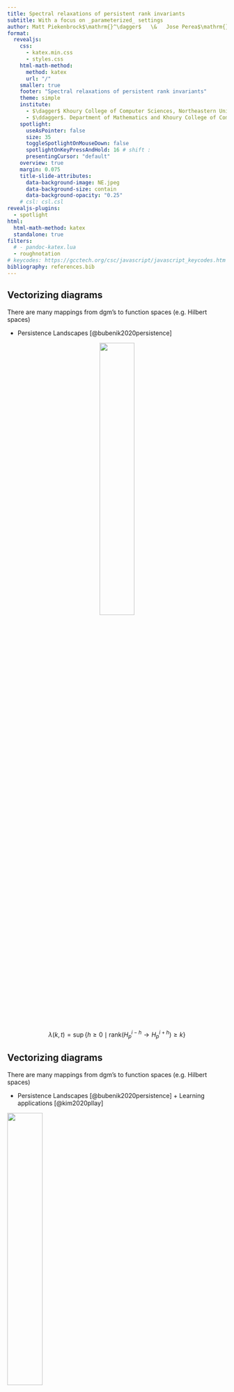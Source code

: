 ```yaml
---
title: Spectral relaxations of persistent rank invariants
subtitle: With a focus on _parameterized_ settings
author: Matt Piekenbrock$\mathrm{}^\dagger$   \&   Jose Perea$\mathrm{}^\ddagger$
format: 
  revealjs:
    css: 
      - katex.min.css
      - styles.css
    html-math-method: 
      method: katex 
      url: "/"
    smaller: true
    footer: "Spectral relaxations of persistent rank invariants"
    theme: simple 
    institute: 
      - $\dagger$ Khoury College of Computer Sciences, Northeastern University
      - $\ddagger$. Department of Mathematics and Khoury College of Computer Sciences, Northeastern University
    spotlight:
      useAsPointer: false
      size: 35
      toggleSpotlightOnMouseDown: false
      spotlightOnKeyPressAndHold: 16 # shift : 
      presentingCursor: "default"
    overview: true
    margin: 0.075
    title-slide-attributes:
      data-background-image: NE.jpeg
      data-background-size: contain
      data-background-opacity: "0.25"
    # csl: csl.csl
revealjs-plugins:
  - spotlight
html: 
  html-math-method: katex
  standalone: true
filters:
  # - pandoc-katex.lua
  - roughnotation
# keycodes: https://gcctech.org/csc/javascript/javascript_keycodes.htm
bibliography: references.bib
---
```



## Vectorizing diagrams

There are many mappings from $\mathrm{dgm}$'s to function spaces (e.g. Hilbert spaces) 

::: {.fragment .fade-in style="text-align: left"}

- Persistence Landscapes [@bubenik2020persistence]

:::


::: {.fragment .fade-in-then-out style="text-align: center"}

![](pers_landscape_def.png){width=40% fig-align="center"}

$$ \lambda(k, t) = \sup \{ h \geq 0 \mid \mathrm{rank}(H_p^{i-h} \to H_p^{i+h}) \geq k \} $$

:::


## Vectorizing diagrams

There are many mappings from $\mathrm{dgm}$'s to function spaces (e.g. Hilbert spaces) 

- Persistence Landscapes [@bubenik2020persistence] + Learning applications [@kim2020pllay]

![](pers_landscape_app.png){width=40% fig-align="center"}

$$ \lambda(k, t) = \sup \{ h \geq 0 \mid \mathrm{rank}(H_p^{i-h} \to H_p^{i+h}) \geq k \} $$


## Vectorizing diagrams

There are many mappings from $\mathrm{dgm}$'s to function spaces (e.g. Hilbert spaces) 

<ul> 

::: { style="color: rgb(127,127,127);"}

<li> Persistence Landscapes [@bubenik2020persistence] + Learning applications [@kim2020pllay] </li>

:::

::: {.fragment .fade-in style="text-align: left"}

<li> Persistence Images [@adams2017persistence] </li> 

:::

<ul> 


::: {.fragment .fade-in-then-out style="text-align: center"}

![](pers_image_def.png){height=50% fig-align="center"}

$$ \rho(f, \phi) = \sum\limits_{(i,j) \in \mathrm{dgm}} f(i,j) \phi(\lvert j - i \rvert)$$

:::

## Vectorizing diagrams

There are many mappings from $\mathrm{dgm}$'s to function spaces (e.g. Hilbert spaces) 

<ul> 

::: { style="color: rgb(127,127,127);"}

<li> Persistence Landscapes [@bubenik2020persistence] + Learning applications [@kim2020pllay] </li>

:::

<li> Persistence Images [@adams2017persistence] + Learning applications [@som2020pi]
</li> 

<ul> 

![](pers_image_app.png){height=50% fig-align="center"}

$$ \rho(f, \phi) = \sum\limits_{(i,j) \in \mathrm{dgm}} f(i,j) \phi(\lvert j - i \rvert)$$



## Vectorizing diagrams

There are many mappings from $\mathrm{dgm}$'s to function spaces (e.g. Hilbert spaces) 

<ul> 

::: { style="color: rgb(127,127,127);"}

<li> Persistence Landscapes [@bubenik2020persistence] + Learning applications [@kim2020pllay] </li>

:::

::: { style="color: rgb(127,127,127);"}

<li> Persistence Images [@adams2017persistence] + Learning applications [@som2020pi] </li>

:::

::: {.fragment .fade-in}

<li> A few others...$^1$ </li> 

![](vec1.png){width=80% height=100% fig-align="center"}

:::

</ul>

:::{.aside}

See [@bubenik2020persistence] for an overview. 

:::

## We have many goals in common...

:::: {.columns}

::: {.column width=40% layout-align="left" style="margin-left: 2em;"}

::: {.fragment fragment-index=1}

- Vectorize persistence information

:::

::: {.fragment fragment-index=2}

- Optimize persistence invariants 

:::

::: {.fragment fragment-index=3}

- Leverage the stability of persistence

:::


::: {.fragment fragment-index=4}

- Connect to other areas of mathematics

:::
 
:::

::: {.column width=40% layout-align="left"}

:::{.r-stack}

![](pers_image.png){.fragment fragment-index=1 width="300" height="300"}

![](pers_landscape_app.png){.fragment fragment-index=2 width="300" height="300"}

![](stability.gif){.fragment fragment-index=3 width="400" height="300"}

![](lsst.png){.fragment fragment-index=4 width="250" height="250"}

:::

:::

:::: 

::: {.fragment style="text-align: center" style="font-size: 40px;"}

<div style="text-align: center; font-size: 35px;" >

__Can we achieve them without computing diagrams?$^\ast$__

</div>


:::

<!-- ::: {.fragment style="text-align: center"}

$^\ast$ _avoid the reduction the algorithm_

:::

::: {.fragment style="text-align: center"}

$$\mathrm{dgm}(K) \leftrightarrow R = \partial V $$

::: -->

:::{.aside}

Image from: https://epfl-lts2.github.io/gspbox-html/doc/graphs/

:::

<br> 

## Setting: Parameterized filtrations

Suppose we have an $\alpha$-parameterized filtration $(K, f_\alpha)$ where $f_\alpha : K \to \mathbb{R}_+$ satisfies:

$$
f_\alpha(\tau) \leq f_\alpha(\sigma) \quad \text{ if } \tau \subseteq \sigma \quad \forall \tau,\sigma \in K \text{ and } \alpha \in \mathbb{R}
$$

:::{layout-ncol=2}

![](family.gif){width=48% height=100% fig-align="right"}

![](complex_plain.gif){width=48% height=100% fig-align="left"}

:::


## Why _not use_ diagrams?


<div style="text-align: center;">

__Pro:__ Diagrams are stable, well-studied, and information rich.

</div>

<!-- Extending the reduction algorithm to parameterized settings is highly non-trivial -->

:::: {.columns}

:::{.fragment}

::: {.column width="45%" layout-align="right"}
![](vineyard.gif){width=90%}
:::

::: {.column width="45%" height="1em" layout-align="left"}
![](complex_plain.gif){width=90%}
:::

:::

::::

::: {.notes}
Reduction algorithm is a restricted form of gaussian elimination. 
:::


## Why _not use_ diagrams?

<div style="text-align: center;">

__Con:__ Extending the $R = \partial V$ to parameterized settings is highly non-trivial

</div>

:::: {.columns}

::: {.column width="33%"}
![](vineyard.gif){width=90%}
:::

::: {.column width="33%" height="1em"}
![](complex_updated.gif){width=90%}
:::

::: {.column width="33%"}
![](spy_matrices.gif){width=90%}
:::
::::

<div style="text-align: center;">

Maintaining the $R = \partial V$ decomposition "across time" $\implies$ huge memory bottleneck

</div>

:::{.aside}
For more details on the computations, see "Move Schedules" @piekenbrock2021move
:::

::: {.notes}
Reduction algorithm is a restricted form of gaussian elimination. 
:::

## Why the rank invariant?


:::{.fragment}

There is a duality between diagrams its associated rank function:

$$ \mathrm{dgm}_p(\, K_\bullet, \, f \, ) \triangleq \{ \, ( \, i, j \,) \in \Delta_+ :  \mu_p^{i,j} \neq 0 \, \} \; \cup \; \Delta $$

$$\text{where: } \quad \mu_p^{i,j} = \left(\beta_p^{i,j{\small -}1} - \beta_p^{i,j} \right) - \left(\beta_p^{i{\small -}1,j{\small -}1} - \beta_p^{i{\small -}1,j} \right) \quad $$

:::

:::{.fragment}

_Fundamental Lemma of Persistent Homology_ shows diagrams characterize their ranks
$$\beta_p^{k,l} = \sum\limits_{i \leq k} \sum\limits_{j > l} \mu_p^{i,j}$$

:::

:::{.incremental}

- _Persistence measures_ [@chazal2016structure] extend (1,2) naturally when $\mathbb{F} = \mathbb{R}$ 
- Stability in context of multidimensional persistence [@cerri2013betti] 
- Generalizations of rank invariant via Möbius inversion [@mccleary2022edit] and via zigzag persistence[@dey2021computing]

:::



## This Talk 

<br>

<br>

<br>

:::{.incremental}
:::{.fragment .fade-in style="text-align: left"}

In __this talk__ we introduce a _spectral-relaxation_ of the rank invariant that:

<div style="margin-left:2.5em;">

1. is smooth + differentiable on $\mathbf{S}_+$ 
2. $(1{\textstyle -}\epsilon)$ approximates $\beta_p^{i,j}$ for any $\epsilon > 0$ + essentially $O(n^2)$ time
3. Vectorizes non-harmonic spectra of Laplacian operators
4. Is computable in a "matrix-free" fashion in $O(n)$ memory

</div>

:::
:::

## Application: optimizing filtrations

![](codensity_dgm_ex.png){width=68% height=100% fig-align="center"}

:::{.fragment}

$$ \alpha^\ast = \argmax_{\alpha \in \mathbb{R}} \; \mathrm{card}\big(\, \left.\mathrm{dgm}(K_\bullet, \, f_\alpha) \right|_{R} \, \big) $$

:::


## The rank invariants with pictures

::::{.columns}

:::{.column}

![](dgm_pbn.png){width=400 height=400 fig-align="center"}

<div style="text-align: center;">

$$ \beta_p^{i,j}(K)$$

</div>

:::

:::{.column}

![](dgm_mu.png){width=400 height=400 fig-align="center"}

<div style="text-align: center;">

$\mu_p^R(K)$

</div>

:::

::::

## Revisiting the rank computation
 
$$ \beta_p^{i,j} : \mathrm{rank}(H_p(K_i) \to H_p(K_j))$$
	
<!-- <hr style="margin: 0; padding: 0;">  -->

:::{.incremental style="list-style-type: none;align=center;"}

::: {.fragment .fade-in-then-semi-out style="text-align: left"}
$\;\quad\quad\quad\beta_p^{i,j} = \mathrm{dim} \big( \;\mathrm{Ker}(\partial_p(K_i))\; / \;\mathrm{Im}(\partial_{p+1}(K_j)) \; \big )$
:::

<!-- <li style="text-align: left" class="fragment fade-in-then-semi-out">
$\quad\quad\quad\quad\beta_p^{i,j} = \mathrm{dim} \big( \;\mathrm{Ker}(\partial_p(K_i))\; / \;\mathrm{Im}(\partial_{p+1}(K_j)) \; \big )$
</li> -->
::: {.fragment .fade-in-then-semi-out style="text-align: left"}
<!-- <li style="text-align: left" class="fragment fade-in-then-semi-out"> -->
$\;\quad\quad\quad\hphantom{\beta_p^{i,j} }= \mathrm{dim}\big(\; \mathrm{Ker}(\partial_p(K_i)) \; / \; (\mathrm{Ker}(\partial_p(K_i)) \cap \mathrm{Im}(\partial_{p+1}(K_j))) \; \big )$
:::

::: {.fragment .fade-in-then-semi-out style="text-align: left"}
$\;\quad\quad\quad\hphantom{\beta_p^{i,j}}=\color{blue}{\mathrm{dim}\big(\;\mathrm{Ker}(\partial_p(K_i)) \; \big)} \; \color{black}{-} \; \color{red}{\mathrm{dim}\big( \; \mathrm{Ker}(\partial_p(K_i)) \cap \mathrm{Im}(\partial_{p+1}(K_j))\;\; \big)}$
:::

::: 

<!-- <br>  -->
::: {.fragment .fade-in-then-semi-out}
Rank-nullity yields the <span style="color: blue">left term</span>: 
$$
\mathrm{dim}\big(\mathrm{Ker}(\partial_p(K_i))\big) = \lvert C_p(K_i) \rvert - \mathrm{dim}(\mathrm{Im}(\partial_p(K_i)))
$$
:::

:::{.fragment .fade-in-then-semi-out}
Computing the <span style="color: red">right term</span> more nuanced: 
:::

:::{.incremental style="list-style-type: none; align=center; text-align: left; margin-left: 2.5em; margin: 0; padding: 0;"}
- Pseudo-inverse$^1$, projectors$^2$, Neumann's inequality$^3$, etc.
- PID algorithm$^4$, Reduction algorithm$^5$, Persistent Laplacian$^6$
:::

:::{.aside}
@anderson1969series, @ben1967geometry, @ben2015projectors, @zomorodian2004computing, @edelsbrunner2000topological, @memoli2022persistent
:::

## Key Observation

Structure theorem for persistence modules can be used to show: 

:::{.fragment}
$$ 
(i,j) \in \mathrm{dgm}(K_\bullet)
$$
 
:::

:::{.fragment}

$$
\Leftrightarrow \mathrm{rank}(R^{i,j}) - \mathrm{rank}(R^{i\texttt{+}1,j}) + \mathrm{rank}(R^{i\texttt{+}1,j\text{-}1}) - \mathrm{rank}(R^{i,j\text{-}1}) \neq 0
$$
:::

:::{.fragment style="margin: 0; padding: 0;"}

![](rank_ll.png){width=575 height=100% fig-align="center" style="margin: 0; padding: 0;"}

:::

:::{.fragment}

$$
\Rightarrow \mathrm{rank}(R^{i,j}) = \mathrm{rank}(\partial^{i,j}) 
$$

:::

## Key Observation


:::{.fragment}

$$
\mathrm{rank}(R^{i,j}) = \mathrm{rank}(\partial^{i,j}) 
$$

:::

:::{.fragment style="margin: 0; padding: 0;"}

![](rv_ll.png){width=950 height=100% fig-align="center" style="margin: 0; padding: 0;"}

:::

:::{.fragment style="text-align: center"}

__Take-a-way:__ Can deduce the $\mathrm{dgm}$ from ranks of "lower-left" submatrices of $\partial_p(K_\bullet)$

:::

## Key Observation

<!-- $$ \mathrm{sgn}_+(R[i,j]) = \mathrm{rank}(R^{i,j}) - \mathrm{rank}(R^{i\texttt{+}1,j}) + \mathrm{rank}(R^{i\texttt{+}1,j\text{-}1}) - \mathrm{rank}(R^{i,j\text{-}1}) $$ -->

$$ 
\begin{equation}
\mathrm{rank}(R^{i,j}) = \mathrm{rank}(\partial^{i,j})  
\end{equation}
$$
 
<hr>

:::{.fragment}

$(1)$ often used to show correctness of reduction, but far more general, as it implies:

:::

:::{.fragment}

<div style="padding-left: 1em; border: 1px solid black; margin: 2em; ">
__Corollary [@bauer2022keeping]__: Any algorithm that preserves the ranks of the submatrices $\partial^{i,j}$ for all $i,j \in \{ 1, \dots, n \}$ is a valid barcode algorithm.
</div>

:::

:::{.fragment}
$$ 
\begin{equation}
(1) \Rightarrow \beta_p^{i,j} = \lvert C_p(K_i) \rvert - \mathrm{rank}(\partial_p^{1,i}) - \mathrm{rank}(\partial_{p+1 }^{1,j}) + \mathrm{rank}(\partial_{p+1}^{i + 1, j} ) 
\end{equation}
$$

:::


:::{.fragment}

$$ 
\begin{equation}
(2) \Rightarrow \mu_p^{R} = \mathrm{rank}(\partial_{p+1}^{j + 1, k})  - \mathrm{rank}(\partial_{p+1}^{i + 1, k})  - \mathrm{rank}(\partial_{p+1}^{j + 1, l}) + \mathrm{rank}(\partial_{p+1}^{i + 1, l})  
\end{equation}
$$

:::

:::{.aside}

@edelsbrunner2000topological noted (1) in passing showing correctness of reduction; @dey2022computational explicitly prove (2); (3) was used by @chen2011output. (2) & (3) are connected to relative homology.

:::

::: {.notes}
- Lower-left matrices having their rank preserved during reduction was mentioned in passing by Edelsbrunner et al.
- The fact that one can exploit this to express the rank invariant using only unfactored submatrices was first proven explicitly to my knowledge by Wang and Dey in their book. 
- Corollary Bauer et al.  studied in the context of reducing the sparsity of the matrices
- Has a geometric/algbraic interpretation using releative homology 

:::

## ALERT {visibility="hidden"}

<div style="text-align: center; font-size: 55px;" >

__THIS HAS NON-TRIVIAL IMPLICATIONS__

</div>


$$ 
\mathrm{rank}(R^{i,j}) = \mathrm{rank}(\partial^{i,j})  
$$

## Example {visibility="hidden"}

![](bowtie.svg){width=50%}

## Example {visibility="hidden"}

![](ex_dgm.svg){width=50%}

$$\mu_p^{R}(K_\bullet) = \mathrm{rank}(\partial_{p+1}^{j + 1, k})  - \mathrm{rank}(\partial_{p+1}^{i + 1, k})  - \mathrm{rank}(\partial_{p+1}^{j + 1, l}) + \mathrm{rank}(\partial_{p+1}^{i + 1, l})$$

## Overview 

<div style="color: #7F7F7F;"> 

- Introduction \& Motivation 
  - Diagram vectorization and optimization
  - The effective intractability of reduction
  - Duality between diagrams and their ranks

</div> 

- Derivation of relaxation 
  - Parameterizing $p$-chains with $\mathbb{R}$ coefficients
  - Replacing boundary operators with Löwner operators
  - Connections to combinational Laplacians

<div style="color: #7F7F7F;"> 

- Experiments  
  - Codensity example 
  - Shape signature example 

</div>


## The Implication: Rank Invariances 

::: {.fragment .fade-in style="text-align: left"}

&emsp;&emsp;&emsp;&emsp;

$\hspace{10em} \mathrm{rank}(A) \triangleq \mathrm{dim}(\mathrm{Im}(A))$

::: 

::: {.fragment .fade-in style="text-align: left"}

$\hspace{10em}  \hphantom{\mathrm{rank}(A)} \equiv \mathrm{rank}(A^T) \quad \quad  \quad \text{(adjoint)}$

:::

::: {.fragment .fade-in style="text-align: left"}

$\hspace{10em}  \hphantom{\mathrm{rank}(A)} \equiv \mathrm{rank}(A^T A) \quad \quad \; \text{(inner product)}$

:::

::: {.fragment .fade-in style="text-align: left"}

$\hspace{10em}  \hphantom{\mathrm{rank}(A)} \equiv \mathrm{rank}(A A^T) \quad \quad \; \text{(outer product)}$

:::

::: {.fragment .fade-in style="text-align: left"}

$\hspace{10em}  \hphantom{\mathrm{rank}(A)} \equiv \mathrm{rank}(S^{-1}AS) \quad \;  \text{(change of basis)}$

:::

::: {.fragment .fade-in style="text-align: left"}

$\hspace{10em}  \hphantom{\mathrm{rank}(A)} \equiv \mathrm{rank}(P^T A P) \quad \; \text{(permutation)}$

:::

::: {.fragment .fade-in style="text-align: left"}

$\hspace{10em}  \hphantom{\mathrm{rank}(A)} \equiv \dots  \quad \quad \quad \quad  \quad \quad  \! \! \text{(many others)}$

:::

<br> 

::: {.fragment .fade-in style="text-align: left"}

<div style="text-align: center; font-size: 35px;" >

__Question: Can we exploit some of these?__

</div>

:::


## Parameterized filtrations

Suppose we have an $\alpha$-parameterized filtration $(K, f_\alpha)$ where $f_\alpha : K \to \mathbb{R}_+$ satisfies:

$$
f_\alpha(\tau) \leq f_\alpha(\sigma) \quad \text{ if } \tau \subseteq \sigma \quad \forall \tau,\sigma \in K 
$$

:::{layout-ncol=2}

![](family.gif){width=48% height=100% fig-align="right"}

![](complex_plain.gif){width=48% height=100% fig-align="left"}

:::

## Parameterized _boundary matrices_

<br> 

:::{.fragment style="text-align: center;"}

__Idea \#1__: Parameterize $p$-chains $c \in C_p(K; \mathbb{R})$ with  $f_\alpha : K \to \mathbb{R}_+$

$$ \partial_p^{i,j}(\alpha) = D_p(\mathcal{S}_i \circ f_\alpha) \circ \partial_p(K) \circ D_{p+1}(\mathcal{S}_j \circ f_\alpha) $$ 

:::

:::{.fragment style="text-align: center;"}

![](smoothstep.png){width=88% height=100% fig-align="center"}

:::

:::{.fragment style="text-align: center;"}

__Note__: $\partial_p^{i,j}(\alpha)$ has rank $= \mathrm{rank}(R_p^{i,j}(\alpha))$ for all $\alpha \in \mathbb{R}$. 

:::


## Spectral functions 

<!-- Both $\beta_p^{i,j}(K_\bullet)$ and $\mu_p^{R}(K_\bullet)$ expressible with _ranks_ of _unfactored matrices_ -->

:::{style="text-align: center"} 

__Idea \#2__: Approximate $\mathrm{rank}$ with _spectral functions_ [@bhatia2013matrix]

:::

:::{style="list-style-type: none; align=center;"}

::::{.columns}

:::{.column width="50%"}

<!-- ::: {.fragment .fade-in-then-semi-out fragment-index=1 style="text-align: left"} -->
$\quad\quad\quad\quad\quad\quad \mathrm{rank}(X) = \lVert \mathbf{\sigma} \rVert_0$
<!-- ::: -->

<!-- ::: {.fragment .fade-in-then-semi-out fragment-index=2 style="text-align: left"} -->
$\quad\quad\quad\quad\quad\quad \hphantom{\mathrm{rank}(X)} = \sum\limits_{i=1}^{n} \, \mathrm{sgn}_+(\sigma_i)$
<!-- ::: -->

<!-- ::: {.fragment .fade-in-then-semi-out fragment-index=3 style="text-align: left"} -->
$\quad\quad\quad\quad\quad\quad \hphantom{\mathrm{rank}(X)}\approx \sum\limits_{i=1}^n \, \phi(\sigma_i, \epsilon)$
<!-- ::: -->

<!-- ::: {.fragment .fade-in-then-semi-out fragment-index=4 style="text-align: left"} -->
$\quad\quad\quad\quad\quad\quad \hphantom{\mathrm{rank}(X)}=\lVert \Phi_\epsilon(X) \rVert_\ast$
<!-- ::: -->

:::

:::{.column}

<!-- ::: {.fragment .fade-in-then-semi-out fragment-index=1 style="text-align: right"} -->
$X = U \mathrm{Diag}(\mathbf{\sigma})V^T$
<!-- ::: -->

<!-- ::: {.fragment .fade-in-then-semi-out fragment-index=2 style="text-align: right"} -->
$\mathrm{sgn}_{+}(x) \triangleq \mathbf{1}(x > 0)$
<!-- ::: -->

<!-- ::: {.fragment .fade-in-then-semi-out fragment-index=3 style="text-align: right"} -->
$\phi(x, \epsilon) \triangleq \int\limits_{-\infty}^x\hat{\delta}(z, \epsilon) dz$
<!-- ::: -->

<!-- ::: {.fragment .fade-in-then-semi-out fragment-index=4 style="text-align: right"} -->

$\Phi_\epsilon(X) \triangleq \sum_{i=1}^n \phi(\sigma_i, \epsilon) u_i v_i^T$

<!-- ::: -->

:::

::::


::: {.fragment .fade-in style="text-align: center"}

$\Phi_\epsilon(X)$ is a _Löwner operator_ when $\phi$ is _operator monotone_ [@jiang2018unified]

$$ A \succeq B \implies \Phi_\epsilon(A) \succeq \Phi_\epsilon(B) $$

:::

:::{.fragment style="text-align: center"}

Used in convex analysis + nonexpansive mappings [@bauschke2011convex]

:::

:::

::: footer 

Spectral approximations to rank 

::: 

## Lowner Operators
[@bi2013approximation] show that for any smoothed Dirac delta function^[Any $\hat{\delta}$ of the form $\nu(1/\epsilon) p (z \cdot \nu (1/\epsilon))$ where $p$ is a density function and $\nu$ positive and increasing is sufficient.] $\hat{\delta}$ and differentiable _operator monotone_ function $\phi: \mathbb{R}_+ \times \mathbb{R}_{++} \to \mathbb{R}_+$, we have:

<!-- <div class="columns" style="margin-left: 2.5em; "> -->

<div style="list-style-type: none !important;">

::::{.columns}
<!-- :::{layout="[[50,50]]""} -->

:::{.column width=30%}

:::{.fragment .fade-in fragment-index=1 .no_bullet}
($\epsilon$-close)
:::

:::{.fragment .fade-in fragment-index=2}
(Monotonicity)
:::

:::{.fragment .fade-in fragment-index=3}
(Smooth)
:::

:::{.fragment .fade-in fragment-index=4}
(Computable)
:::

:::{.fragment .fade-in fragment-index=5}
(Differentiable)
:::

:::

:::{.column width=70% layout-align="right"}

:::{.fragment .fade-in fragment-index=1}

$0 \leq \mathrm{rank}(X) - \lVert \Phi_\epsilon(X) \rVert_\ast \leq c(\hat{\delta})$

:::

:::{.fragment .fade-in fragment-index=2}

$\lVert \Phi_{\epsilon}(X) \rVert_\ast \geq \lVert \Phi_{\epsilon'}(X) \rVert_\ast$ for any $\epsilon \leq \epsilon'$

:::

:::{.fragment .fade-in fragment-index=3}

Lipshitz + semismooth^[Here _semismooth_ refers the existence of directional derivatives] on $\mathbb{R}^{n \times m}$

:::

:::{.fragment .fade-in fragment-index=4}

Closed-form soln. to differential $\partial \lVert \Phi_\epsilon(\cdot) \rVert_\ast$ 

:::

:::{.fragment .fade-in fragment-index=5}

Continuously differentiable on $\mathbf{S}_+^m$

:::

:::

::::

:::{.fragment style="text-align: center; margin-top: 1em; "}

Small issue: $\quad \partial_p^\ast(\alpha) \in \mathbb{R^{n \times m}}$ (not in $\mathbf{S}_+^m$) 

:::

<!-- 
Easy fix: $\mathrm{rank}(A) = \mathrm{rank}(A^T A) = \mathrm{rank}(A A^T)$  -->


:::{.fragment style="text-align: center"}

Easy fix: $\quad$ $\Phi_\epsilon(\partial_p \circ \partial_p^T)(\alpha)$ $\quad$ or $\quad$ $\Phi_\epsilon(\partial_p^T \circ \partial_p)(\alpha)$

:::

</div>

## Combinatorial Laplacian 

__3rd idea:__ parameterize using _combinatorial Laplacians_ [@horak2013spectra]:

$$ \Delta_p = \underbrace{\partial_{p+1} \partial_{p+1}^T}_{L_p^{\mathrm{up}}}  + \underbrace{\partial_{p}^T \partial_{p}}_{L_p^{\mathrm{dn}}} $$

$f_\alpha$ is 1-to-1 correspondence with inner products on cochain groups $C^p(K, \mathbb{R})$ 

$$L_p^{i,j}(\alpha) \Leftrightarrow \langle \; f,\, g \; \rangle_{\alpha} \text{ on } C^{p+1}(K)$$

Has closed-form linear and quadratic forms, e.g.:
$$
L_p^{\text{up}}(\tau, \tau')= \begin{cases}
		 \mathrm{deg}_f(\tau) \cdot f^{+/2}(\tau) & \text{ if } \tau = \tau' \\ 
%		\mathrm{deg}(\tau_i) & \text{ if } i = j \\ 
		s_{\tau, \tau'} \cdot  f^{+/2}(\tau) \cdot f(\sigma) \cdot f^{+/2}(\tau') & \text{ if } \tau \overset{\sigma}{\sim} \tau' \\
		0 & \text{ otherwise} 
	\end{cases}
$$



:::{.fragment}
$\implies$ can represent operator in "matrix-free" fashion
:::

<!-- __Summary:__ We can obtain $\mu_p^R(K, f_\alpha)$ for varying $\alpha$ by using thresholded versions of $f_\alpha$ as scalar-products  -->

## Summary of relaxation {visibility="hidden"}

$$
\begin{align*}
\mu_p^R(K_\bullet, f) &\triangleq \mathrm{card}\big(\, \left.\mathrm{dgm}(K, \, f_\alpha) \right|_{R} \, \big) \\
&= \mathrm{rank}(\partial_{p+1}^{j+1,k}) + \dots \\
\hat{\mu}_p^R(K, f_\alpha) &= \mathrm{rank}(\hat{\partial}_{p+1}^{j+1, k}(\alpha)) + \dots  \\
&\approx \lVert \Phi_{\epsilon}(\hat{\partial}_{p+1}^{j+1, k}(\alpha)) \rVert_\ast + \dots \\
&= \lVert \Phi_{\epsilon}(L_p^\ast(\alpha)) \rVert_\ast \\
& \Leftrightarrow \langle \; f,\, g \; \rangle_{\alpha} \text{ on } C^{p+1}(K)
\end{align*} 
$$

By construction, $\hat{\mu}_p^R(K, f_\alpha)$ is not only continuous, but varying $\alpha \in \mathbb{R}$ traces out a curve in $\mathbf{S}_+$

## Overview 
<div style="color: #7F7F7F;"> 

- Introduction \& Motivation 
  - Diagram vectorization and optimization
  - The effective intractability of reduction
  - Duality between diagrams and their ranks

</div> 

<div style="color: #7F7F7F;"> 

- Derivation of relaxation 
  - Parameterizing $p$-chains with $\mathbb{R}$ coefficients
  - Replacing boundary operators with Löwner operators
  - Connections to combinational Laplacians

</div>

- Experiments  
  - Codensity example 
  - Shape signature example 


## Experiment \#1

![](codensity_mult.png)

## Experiment \#1

![](smoothed_mu.png){width=55% height=100%}
![](optimal_codensity_complex.png){width=35% height=100%}

## Experiment \#2: Directional Transform 

Consider "looking" at a complex $K$ derived from an embedded $X \subset R^d$

$$\begin{align*}
\mathrm{DT}(K): S^{d-1} &\to  K \times C(K, \mathbb{R}) \\
	v &\mapsto (K_\bullet, f_v)
\end{align*}
$$


![](dt.png){width=400 height=100% fig-align="center"}

$$
K_\bullet = K(v)_i = \{\, x \in X \mid \langle x, v \rangle \leq i  \,\}
$$

## Experiment \#2: Directional Transform 

$$
K_\bullet = K(v)_i = \{\, x \in X \mid \langle x, v \rangle \leq i  \,\}
$$

![](dt.png){width=400 height=100% fig-align="center"}


:::{.fragment}

$$\{ \; \mathrm{dgm}(v) : v \in S^{d-1} \; \} \Leftrightarrow \mathrm{PHT} $$

:::

:::{.fragment}
$$\{ \; \chi(v) : v \in S^{d-1} \; \} \Leftrightarrow \mathrm{ECT} $$

:::


## Experiment \#2: Directional Transform 

$$
K_\bullet = K(v)_i = \{\, x \in X \mid \langle x, v \rangle \leq i  \,\}
$$

Injectivity of the PHT $\leftrightarrow$ endow a metric $\mathcal{D}$ by integrating $d_B$ (or $d_W$) over $S_{d-1}$

$$ \operatorname{d}_{\mathrm{PHT}}\left(\mathrm{dgm}_X, \mathrm{dgm}_Y\right):=\sum_{p=0}^d \int_{S^{d-1}} \operatorname{d}_B\left(\mathrm{dgm}(X, v) \right), \left( \mathrm{dgm}(X, v) \right) dv $$

:::{.fragment}

:::{layout=[[50,50]]}

![](turtle1.png){width=650 height=100% fig-align="right"}

![](turtle2.png){width=650 height=100% fig-align="left"}

:::

:::


## Experiment \#2: Directional Transform 

$$
K_\bullet = K(v)_i = \{\, x \in X \mid \langle x, v \rangle \leq i  \,\}
$$

Injectivity of the PHT $\leftrightarrow$ endow a metric $\mathcal{D}$ by integrating $d_B$ (or $d_W$) over $S_{d-1}$

$$ \operatorname{d}_{\mathrm{PHT}}\left(\mathrm{dgm}_X, \mathrm{dgm}_Y\right):=\sum_{p=0}^d \int_{S^{d-1}} \operatorname{d}_B\left(\mathrm{dgm}(X, v) \right), \left( \mathrm{dgm}(X, v) \right) dv $$

:::{layout=[[50,50]]}

![](turtle1.png){width=650 height=100% fig-align="right"}

![](bone1.png){width=650 height=100% fig-align="left"}

:::




## Experiment \#2: PHT 

![](shape_signatures.png){width=80% height=100% fig-align="center"}

:::{.notes}
Luis mentioned modding out rotations and translations adn scale to compare shapes. We can handle rotations via phase alignment. 

Sarah mentioned handling orientation.

:::


## Time permitting: Computation 

Spectra of Laplacian operators well-studied: 

- Iterative Krylov methods / Lanczos dominate solving sparse systems$^2$
- Many laplacian preconditioning methods known [@jambulapati2021ultrasparse]
- Nearly optimal algorithms known for SDD [@stathopoulos2007nearly]

<div style="padding-left: 1em; border: 1px solid black; margin: 0em; ">
__Theorem [@simon1984analysis]__: Given a symmetric rank-$r$ matrix $A \in \mathbb{R}^{n \times n}$ whose matrix-vector operator $A \mapsto A x$ requires $O(\eta)$ time and $O(\nu)$ space, the Lanczos iteration computes $\Lambda(A) = \{ \lambda_1, \lambda_2, \dots, \lambda_r \}$ in $O(\max\{\eta, n\}\cdot r)$ time and $O(\max\{\nu, n\})$ space  done in exact arithmetic. 
</div>

:::{.fragment}

- Permutation invariance $\implies$ can optimize memory access of $\mathtt{SpMat}$ operation

:::

:::{.fragment}

- Any complex data structure suffices, e.g. tries$^2$, combinadics, etc...

::: 

:::{.aside}

See [@komzsik2003lanczos, @parlett1995we] for an overview of the Lanczos. See [@boissonnat2014simplex] for representing complexes.

:::


## Time permitting: Computation 


Preliminary experiments suggest the scalability is promising 

![](watts_strogatz_perf.png)

- $\approx \, \leq 25$ Lanczos vectors to approximate full spectrum at $\epsilon > 0$
- $\implies O(n)$ memory to obtain $\lVert \cdot \rVert_\ast$ in $O(n^2)$ time (with small constants!)
- Larger values $\epsilon$ or lower numerical tolerances $\implies$ essentially linear time compute
- Previousy computed eigenvectors can be re-used for "warm restarts"

## Conclusion 

Spectral relaxation of rank invariant using Löwner operators 

- Suitable for parameterized families of filtrations
- Differentiable + amenable for optimization 
- Stable to perturbations in $f_\alpha$ when $\epsilon > 0$, but unstable as as $\epsilon \to 0^+$
- Excellent compute properties. Implementation ongoing. 
- Better optimizer implementation also ongoing. 

Looking for collaborators! In particular:

:::{.incremental}

- Optimizing parameterized filtrations
- Differentiating n-parameter families of filtrations
- Encoding features with Laplacian spectra
- Sparse minimization problems (compressive sensing)
- Understanding connections to other areas of math

:::

## References

::: {#refs}
:::

<script>
  window.WebFontConfig = {
    custom: {
      families: ['KaTeX_AMS'],
    },
  };
</script>





## Permutation Invariance {visibility="hidden"}

Consider the setting where $f_\alpha : \mathbb{R} \to \mathbb{R}^N$ is an $\alpha$-parameterized filter function: 

$$ \mu_p^R(\, f_\alpha \, ) = \{ \mu_p^R(K_\bullet^\alpha) : \alpha \in \mathbb{R} \}$$

Difficult to compute $R_\alpha = \partial_\alpha V_\alpha$ for all $\alpha$ as $K_\bullet = (K, f_\alpha)$ is changing constantly...

<!-- #\mathrm{rank}(\partial_p(K_\bullet( \, f_\alpha \,))) -->

<!-- On the other hand... -->
$$ \mathrm{rank}(\partial_p(K_\bullet)) \equiv \mathrm{rank}(P^T \partial_p(K) P) $$
$$ \mathrm{rank}(\partial_p(K_\bullet)) \equiv \mathrm{rank}(W \mathrm{sgn}(\partial_p(K)) W) $$

Thus we may decouple $f_\alpha$ and $K$ in the computation: 

$$
\begin{align*}
 \mu_p^{R}(K,f_\alpha) &\triangleq \mathrm{rank}\big(\,\hat{\partial}_{q}^{j + \delta, k}\,\big) - \; \dots \; + \mathrm{rank}\big(\, \hat{\partial}_{q}^{i + \delta, l}\,\big)  \\
&\equiv \mathrm{rank}\big(\,V_p^j \circ \partial_{q} \circ W_q^k \,\big) - \; \dots \; + \mathrm{rank}\big(\,V_p^{i+\delta} \circ \partial_{q} \circ W_q^l \,\big)
 \end{align*}
 $$

where the entries of $V$, $W$ change continuously w/ $\alpha$, while $\partial_q$ remains _fixed_...

## Spectral functions {visibility="hidden"}

Nuclear norm $\lVert X \rVert_\ast = \lVert \mathbf{\sigma} \rVert_1$ often used in sparse minimization problems like _compressive sensing_ due to its convexity in the unit-ball $\{A \in \mathbb{R}^{n \times m} : \lVert A \rVert_2 \leq 1 \}$

:::{layout="[[50,50]]" layout-valign="bottom"}

![](l0_l1.png){width=300 height=100% fig-align="right"}

![](convex_envelope.png){width=320 height=100% fig-align="left"}

:::

<div style="text-align: center;"> 

__Left:__ The $\ell_0$ and $\ell_1$ norms on the interval $[-1,1]$

__Right:__ $g$ forms the convex envelope of $f$ in the interval $[a,b]$

</div> 

## Spectral functions {visibility="hidden"}

Unfortunately, $\lVert \cdot \rVert_\ast$ often a poor substitute for rank

![](rank_relax.png){width=70% height=100% fig-align="center"}

__Left:__ The $\ell_0$ and $\ell_1$ norms on the interval $[-1,1]$
__Right:__ 
